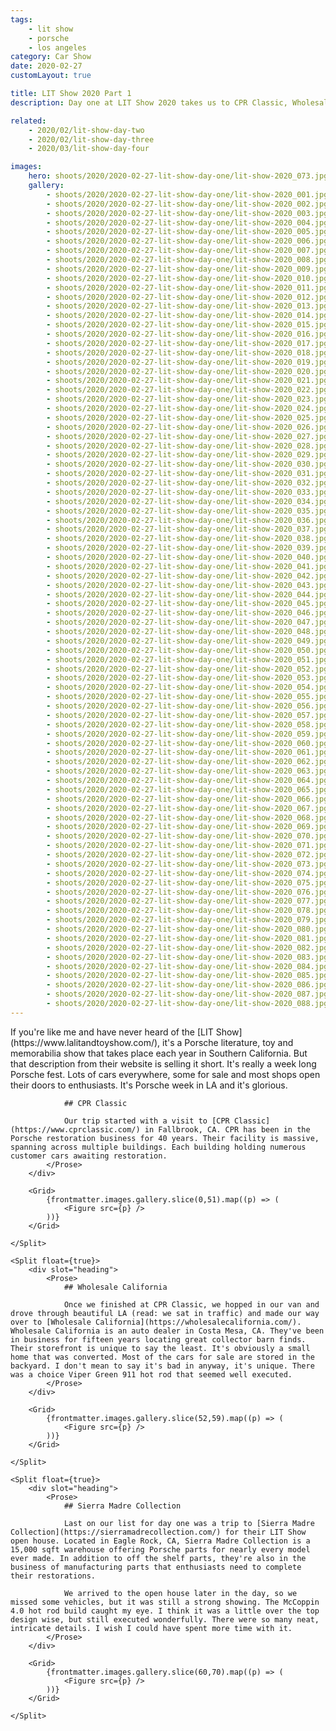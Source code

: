 ```yaml
---
tags:
    - lit show
    - porsche
    - los angeles
category: Car Show
date: 2020-02-27
customLayout: true

title: LIT Show 2020 Part 1
description: Day one at LIT Show 2020 takes us to CPR Classic, Wholesale California and the Sierra Madre Collection open house.

related:
    - 2020/02/lit-show-day-two
    - 2020/02/lit-show-day-three
    - 2020/03/lit-show-day-four

images:
    hero: shoots/2020/2020-02-27-lit-show-day-one/lit-show-2020_073.jpg
    gallery:
        - shoots/2020/2020-02-27-lit-show-day-one/lit-show-2020_001.jpg
        - shoots/2020/2020-02-27-lit-show-day-one/lit-show-2020_002.jpg
        - shoots/2020/2020-02-27-lit-show-day-one/lit-show-2020_003.jpg
        - shoots/2020/2020-02-27-lit-show-day-one/lit-show-2020_004.jpg
        - shoots/2020/2020-02-27-lit-show-day-one/lit-show-2020_005.jpg
        - shoots/2020/2020-02-27-lit-show-day-one/lit-show-2020_006.jpg
        - shoots/2020/2020-02-27-lit-show-day-one/lit-show-2020_007.jpg
        - shoots/2020/2020-02-27-lit-show-day-one/lit-show-2020_008.jpg
        - shoots/2020/2020-02-27-lit-show-day-one/lit-show-2020_009.jpg
        - shoots/2020/2020-02-27-lit-show-day-one/lit-show-2020_010.jpg
        - shoots/2020/2020-02-27-lit-show-day-one/lit-show-2020_011.jpg
        - shoots/2020/2020-02-27-lit-show-day-one/lit-show-2020_012.jpg
        - shoots/2020/2020-02-27-lit-show-day-one/lit-show-2020_013.jpg
        - shoots/2020/2020-02-27-lit-show-day-one/lit-show-2020_014.jpg
        - shoots/2020/2020-02-27-lit-show-day-one/lit-show-2020_015.jpg
        - shoots/2020/2020-02-27-lit-show-day-one/lit-show-2020_016.jpg
        - shoots/2020/2020-02-27-lit-show-day-one/lit-show-2020_017.jpg
        - shoots/2020/2020-02-27-lit-show-day-one/lit-show-2020_018.jpg
        - shoots/2020/2020-02-27-lit-show-day-one/lit-show-2020_019.jpg
        - shoots/2020/2020-02-27-lit-show-day-one/lit-show-2020_020.jpg
        - shoots/2020/2020-02-27-lit-show-day-one/lit-show-2020_021.jpg
        - shoots/2020/2020-02-27-lit-show-day-one/lit-show-2020_022.jpg
        - shoots/2020/2020-02-27-lit-show-day-one/lit-show-2020_023.jpg
        - shoots/2020/2020-02-27-lit-show-day-one/lit-show-2020_024.jpg
        - shoots/2020/2020-02-27-lit-show-day-one/lit-show-2020_025.jpg
        - shoots/2020/2020-02-27-lit-show-day-one/lit-show-2020_026.jpg
        - shoots/2020/2020-02-27-lit-show-day-one/lit-show-2020_027.jpg
        - shoots/2020/2020-02-27-lit-show-day-one/lit-show-2020_028.jpg
        - shoots/2020/2020-02-27-lit-show-day-one/lit-show-2020_029.jpg
        - shoots/2020/2020-02-27-lit-show-day-one/lit-show-2020_030.jpg
        - shoots/2020/2020-02-27-lit-show-day-one/lit-show-2020_031.jpg
        - shoots/2020/2020-02-27-lit-show-day-one/lit-show-2020_032.jpg
        - shoots/2020/2020-02-27-lit-show-day-one/lit-show-2020_033.jpg
        - shoots/2020/2020-02-27-lit-show-day-one/lit-show-2020_034.jpg
        - shoots/2020/2020-02-27-lit-show-day-one/lit-show-2020_035.jpg
        - shoots/2020/2020-02-27-lit-show-day-one/lit-show-2020_036.jpg
        - shoots/2020/2020-02-27-lit-show-day-one/lit-show-2020_037.jpg
        - shoots/2020/2020-02-27-lit-show-day-one/lit-show-2020_038.jpg
        - shoots/2020/2020-02-27-lit-show-day-one/lit-show-2020_039.jpg
        - shoots/2020/2020-02-27-lit-show-day-one/lit-show-2020_040.jpg
        - shoots/2020/2020-02-27-lit-show-day-one/lit-show-2020_041.jpg
        - shoots/2020/2020-02-27-lit-show-day-one/lit-show-2020_042.jpg
        - shoots/2020/2020-02-27-lit-show-day-one/lit-show-2020_043.jpg
        - shoots/2020/2020-02-27-lit-show-day-one/lit-show-2020_044.jpg
        - shoots/2020/2020-02-27-lit-show-day-one/lit-show-2020_045.jpg
        - shoots/2020/2020-02-27-lit-show-day-one/lit-show-2020_046.jpg
        - shoots/2020/2020-02-27-lit-show-day-one/lit-show-2020_047.jpg
        - shoots/2020/2020-02-27-lit-show-day-one/lit-show-2020_048.jpg
        - shoots/2020/2020-02-27-lit-show-day-one/lit-show-2020_049.jpg
        - shoots/2020/2020-02-27-lit-show-day-one/lit-show-2020_050.jpg
        - shoots/2020/2020-02-27-lit-show-day-one/lit-show-2020_051.jpg
        - shoots/2020/2020-02-27-lit-show-day-one/lit-show-2020_052.jpg
        - shoots/2020/2020-02-27-lit-show-day-one/lit-show-2020_053.jpg
        - shoots/2020/2020-02-27-lit-show-day-one/lit-show-2020_054.jpg
        - shoots/2020/2020-02-27-lit-show-day-one/lit-show-2020_055.jpg
        - shoots/2020/2020-02-27-lit-show-day-one/lit-show-2020_056.jpg
        - shoots/2020/2020-02-27-lit-show-day-one/lit-show-2020_057.jpg
        - shoots/2020/2020-02-27-lit-show-day-one/lit-show-2020_058.jpg
        - shoots/2020/2020-02-27-lit-show-day-one/lit-show-2020_059.jpg
        - shoots/2020/2020-02-27-lit-show-day-one/lit-show-2020_060.jpg
        - shoots/2020/2020-02-27-lit-show-day-one/lit-show-2020_061.jpg
        - shoots/2020/2020-02-27-lit-show-day-one/lit-show-2020_062.jpg
        - shoots/2020/2020-02-27-lit-show-day-one/lit-show-2020_063.jpg
        - shoots/2020/2020-02-27-lit-show-day-one/lit-show-2020_064.jpg
        - shoots/2020/2020-02-27-lit-show-day-one/lit-show-2020_065.jpg
        - shoots/2020/2020-02-27-lit-show-day-one/lit-show-2020_066.jpg
        - shoots/2020/2020-02-27-lit-show-day-one/lit-show-2020_067.jpg
        - shoots/2020/2020-02-27-lit-show-day-one/lit-show-2020_068.jpg
        - shoots/2020/2020-02-27-lit-show-day-one/lit-show-2020_069.jpg
        - shoots/2020/2020-02-27-lit-show-day-one/lit-show-2020_070.jpg
        - shoots/2020/2020-02-27-lit-show-day-one/lit-show-2020_071.jpg
        - shoots/2020/2020-02-27-lit-show-day-one/lit-show-2020_072.jpg
        - shoots/2020/2020-02-27-lit-show-day-one/lit-show-2020_073.jpg
        - shoots/2020/2020-02-27-lit-show-day-one/lit-show-2020_074.jpg
        - shoots/2020/2020-02-27-lit-show-day-one/lit-show-2020_075.jpg
        - shoots/2020/2020-02-27-lit-show-day-one/lit-show-2020_076.jpg
        - shoots/2020/2020-02-27-lit-show-day-one/lit-show-2020_077.jpg
        - shoots/2020/2020-02-27-lit-show-day-one/lit-show-2020_078.jpg
        - shoots/2020/2020-02-27-lit-show-day-one/lit-show-2020_079.jpg
        - shoots/2020/2020-02-27-lit-show-day-one/lit-show-2020_080.jpg
        - shoots/2020/2020-02-27-lit-show-day-one/lit-show-2020_081.jpg
        - shoots/2020/2020-02-27-lit-show-day-one/lit-show-2020_082.jpg
        - shoots/2020/2020-02-27-lit-show-day-one/lit-show-2020_083.jpg
        - shoots/2020/2020-02-27-lit-show-day-one/lit-show-2020_084.jpg
        - shoots/2020/2020-02-27-lit-show-day-one/lit-show-2020_085.jpg
        - shoots/2020/2020-02-27-lit-show-day-one/lit-show-2020_086.jpg
        - shoots/2020/2020-02-27-lit-show-day-one/lit-show-2020_087.jpg
        - shoots/2020/2020-02-27-lit-show-day-one/lit-show-2020_088.jpg
---
```



<Section>
    <Split float={true}>
        <div slot="heading">
            <Prose>
                If you're like me and have never heard of the [LIT Show](https://www.lalitandtoyshow.com/), it's a Porsche literature, toy and memorabilia show that takes place each year in Southern
                California. But that description from their website is selling it short. It's really a week long Porsche fest. Lots of cars everywhere, some for sale and most shops open their doors to
                enthusiasts. It's Porsche week in LA and it's glorious.
                
                ## CPR Classic

                Our trip started with a visit to [CPR Classic](https://www.cprclassic.com/) in Fallbrook, CA. CPR has been in the Porsche restoration business for 40 years. Their facility is massive, spanning across multiple buildings. Each building holding numerous customer cars awaiting restoration.
            </Prose>
        </div>

        <Grid>
            {frontmatter.images.gallery.slice(0,51).map((p) => (
                <Figure src={p} />
            ))}
        </Grid>

    </Split>

    <Split float={true}>
        <div slot="heading">
            <Prose>
                ## Wholesale California

                Once we finished at CPR Classic, we hopped in our van and drove through beautiful LA (read: we sat in traffic) and made our way over to [Wholesale California](https://wholesalecalifornia.com/). Wholesale California is an auto dealer in Costa Mesa, CA. They've been in business for fifteen years locating great collector barn finds. Their storefront is unique to say the least. It's obviously a small home that was converted. Most of the cars for sale are stored in the backyard. I don't mean to say it's bad in anyway, it's unique. There was a choice Viper Green 911 hot rod that seemed well executed.
            </Prose>
        </div>

        <Grid>
            {frontmatter.images.gallery.slice(52,59).map((p) => (
                <Figure src={p} />
            ))}
        </Grid>

    </Split>

    <Split float={true}>
        <div slot="heading">
            <Prose>
                ## Sierra Madre Collection

                Last on our list for day one was a trip to [Sierra Madre Collection](https://sierramadrecollection.com/) for their LIT Show open house. Located in Eagle Rock, CA, Sierra Madre Collection is a 15,000 sqft warehouse offering Porsche parts for nearly every model ever made. In addition to off the shelf parts, they're also in the business of manufacturing parts that enthusiasts need to complete their restorations.

                We arrived to the open house later in the day, so we missed some vehicles, but it was still a strong showing. The McCoppin 4.0 hot rod build caught my eye. I think it was a little over the top design wise, but still executed wonderfully. There were so many neat, intricate details. I wish I could have spent more time with it.
            </Prose>
        </div>

        <Grid>
            {frontmatter.images.gallery.slice(60,70).map((p) => (
                <Figure src={p} />
            ))}
        </Grid>

    </Split>

</Section>
